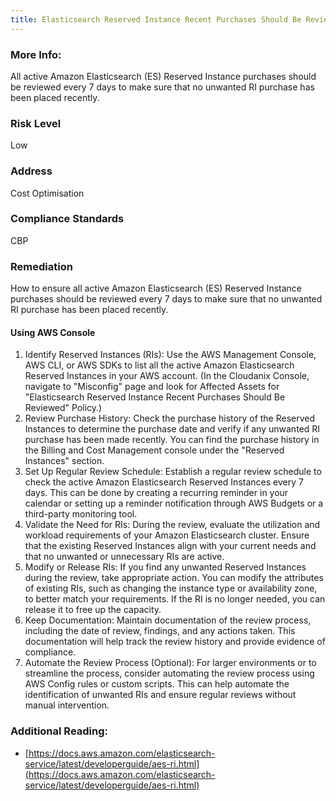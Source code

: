 ```yaml
---
title: Elasticsearch Reserved Instance Recent Purchases Should Be Reviewed
---
```


### More Info:

All active Amazon Elasticsearch (ES) Reserved Instance purchases should be reviewed every 7 days to make sure that no unwanted RI purchase has been placed recently.

### Risk Level

Low

### Address

Cost Optimisation

### Compliance Standards

CBP

### Remediation

How to ensure all active Amazon Elasticsearch (ES) Reserved Instance purchases should be reviewed every 7 days to make sure that no unwanted RI purchase has been placed recently.

#### Using AWS Console

1. Identify Reserved Instances (RIs): Use the AWS Management Console, AWS CLI, or AWS SDKs to list all the active Amazon Elasticsearch Reserved Instances in your AWS account.
   (In the Cloudanix Console, navigate to "Misconfig" page and look for Affected Assets for "Elasticsearch Reserved Instance Recent Purchases Should Be Reviewed" Policy.)
2. Review Purchase History: Check the purchase history of the Reserved Instances to determine the purchase date and verify if any unwanted RI purchase has been made recently. You can find the purchase history in the Billing and Cost Management console under the "Reserved Instances" section.
3. Set Up Regular Review Schedule: Establish a regular review schedule to check the active Amazon Elasticsearch Reserved Instances every 7 days. This can be done by creating a recurring reminder in your calendar or setting up a reminder notification through AWS Budgets or a third-party monitoring tool.
4. Validate the Need for RIs: During the review, evaluate the utilization and workload requirements of your Amazon Elasticsearch cluster. Ensure that the existing Reserved Instances align with your current needs and that no unwanted or unnecessary RIs are active.
5. Modify or Release RIs: If you find any unwanted Reserved Instances during the review, take appropriate action. You can modify the attributes of existing RIs, such as changing the instance type or availability zone, to better match your requirements. If the RI is no longer needed, you can release it to free up the capacity.
6. Keep Documentation: Maintain documentation of the review process, including the date of review, findings, and any actions taken. This documentation will help track the review history and provide evidence of compliance.
7. Automate the Review Process (Optional): For larger environments or to streamline the process, consider automating the review process using AWS Config rules or custom scripts. This can help automate the identification of unwanted RIs and ensure regular reviews without manual intervention.

### Additional Reading:

- [https://docs.aws.amazon.com/elasticsearch-service/latest/developerguide/aes-ri.html](https://docs.aws.amazon.com/elasticsearch-service/latest/developerguide/aes-ri.html)
